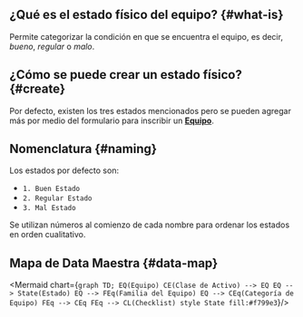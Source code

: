 
## ¿Qué es el estado físico del equipo? {#what-is}
Permite categorizar la condición en que se encuentra el equipo, es decir, _bueno_, _regular_ o _malo_.

## ¿Cómo se puede crear un estado físico? {#create}
Por defecto, existen los tres estados mencionados pero se pueden agregar más por medio del formulario para inscribir un [**Equipo**](/docs/products/corrective_maintenance/master_data/equipment).

## Nomenclatura {#naming}
Los estados por defecto son:  
- `1. Buen Estado`  
- `2. Regular Estado`  
- `3. Mal Estado`  

Se utilizan números al comienzo de cada nombre para ordenar los estados en orden cualitativo.



## Mapa de Data Maestra {#data-map}

<div className="text-center">

<Mermaid chart={`
    graph TD;
        EQ(Equipo)
        CE(Clase de Activo) --> EQ
        EQ --> State(Estado)
        EQ --> FEq(Familia del Equipo)
        EQ --> CEq(Categoría de Equipo)
        FEq --> CEq
        FEq --> CL(Checklist)
        style State fill:#f799e3
`}/>

</div>